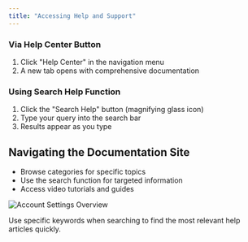 ```yaml
---
title: "Accessing Help and Support"
---
```


### Via Help Center Button[​](#via-help-center-button "Direct link to Via Help Center Button")

1. Click "Help Center" in the navigation menu
2. A new tab opens with comprehensive documentation

### Using Search Help Function[​](#using-search-help-function "Direct link to Using Search Help Function")

1. Click the "Search Help" button (magnifying glass icon)
2. Type your query into the search bar
3. Results appear as you type

## Navigating the Documentation Site[​](#navigating-the-documentation-site "Direct link to Navigating the Documentation Site")

- Browse categories for specific topics
- Use the search function for targeted information
- Access video tutorials and guides

![Account Settings Overview](/docs/Account-Settings/images/help-center.png)

<Check>
  Use specific keywords when searching to find the most relevant help articles
  quickly.
</Check>
